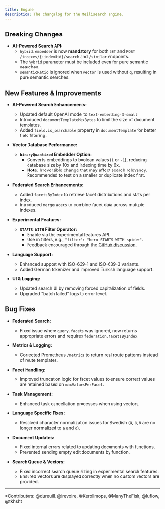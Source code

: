 ```yaml
---
title: Engine
description: The changelog for the Meilisearch engine.
---
```



<Update label="2024-10-28" description="v1.11.0">

## Breaking Changes
- **AI-Powered Search API:**
  - `hybrid.embedder` is now **mandatory** for both `GET` and `POST` `/indexes/{:indexUid}/search` and `/similar` endpoints.
  - The `hybrid` parameter must be included even for pure semantic searches.
  - `semanticRatio` is ignored when `vector` is used without `q`, resulting in pure semantic searches.

## New Features & Improvements
- **AI-Powered Search Enhancements:**
  - Updated default OpenAI model to `text-embedding-3-small`.
  - Introduced `documentTemplateMaxBytes` to limit the size of document templates.
  - Added `field.is_searchable` property in `documentTemplate` for better field filtering.

- **Vector Database Performance:**
  - **`binaryQuantized` Embedder Option:**
    - Converts embeddings to boolean values (`1` or `-1`), reducing database size by 10x and indexing time by 6x.
    - **Note:** Irreversible change that may affect search relevancy. Recommended to test on a smaller or duplicate index first.

- **Federated Search Enhancements:**
  - Added `facetsByIndex` to retrieve facet distributions and stats per index.
  - Introduced `mergeFacets` to combine facet data across multiple indexes.

- **Experimental Features:**
  - **`STARTS WITH` Filter Operator:**
    - Enable via the experimental features API.
    - Use in filters, e.g., `"filter": "hero STARTS WITH spider"`.
    - Feedback encouraged through the [GitHub discussion](https://github.com/orgs/meilisearch/discussions/763).

- **Language Support:**
  - Enhanced support with ISO-639-1 and ISO-639-3 variants.
  - Added German tokenizer and improved Turkish language support.

- **UI & Logging:**
  - Updated search UI by removing forced capitalization of fields.
  - Upgraded "batch failed" logs to error level.

## Bug Fixes
- **Federated Search:**
  - Fixed issue where `query.facets` was ignored, now returns appropriate errors and requires `federation.facetsByIndex`.

- **Metrics & Logging:**
  - Corrected Prometheus `/metrics` to return real route patterns instead of route templates.

- **Facet Handling:**
  - Improved truncation logic for facet values to ensure correct values are retained based on `maxValuesPerFacet`.

- **Task Management:**
  - Enhanced task cancellation processes when using vectors.

- **Language Specific Fixes:**
  - Resolved character normalization issues for Swedish (`å`, `ä`, `ö` are no longer normalized to `a` and `o`).

- **Document Updates:**
  - Fixed internal errors related to updating documents with functions.
  - Prevented sending empty edit documents by function.

- **Search Queue & Vectors:**
  - Fixed incorrect search queue sizing in experimental search features.
  - Ensured vectors are displayed correctly when no custom vectors are provided.

---

*Contributors: @dureuill, @irevoire, @Kerollmops, @ManyTheFish, @luflow, @tkhsht
</Update>
